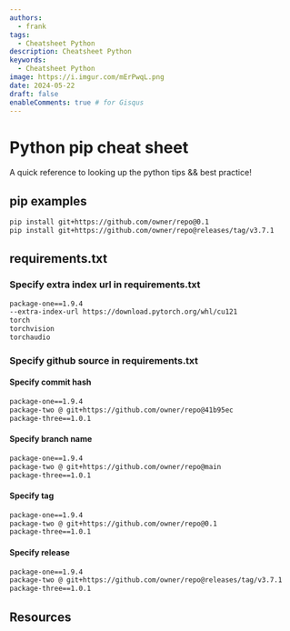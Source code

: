 ```yaml
---
authors:
  - frank
tags:
  - Cheatsheet Python
description: Cheatsheet Python
keywords:
  - Cheatsheet Python
image: https://i.imgur.com/mErPwqL.png
date: 2024-05-22
draft: false
enableComments: true # for Gisqus
---
```


# Python pip cheat sheet

A quick reference to looking up the python tips && best practice!

<!--truncate-->

## pip examples

```sh
pip install git+https://github.com/owner/repo@0.1
pip install git+https://github.com/owner/repo@releases/tag/v3.7.1
```

## requirements.txt

### Specify extra index url in requirements.txt

```txt
package-one==1.9.4
--extra-index-url https://download.pytorch.org/whl/cu121
torch
torchvision
torchaudio
```

### Specify github source in requirements.txt

#### Specify commit hash

```txt
package-one==1.9.4
package-two @ git+https://github.com/owner/repo@41b95ec
package-three==1.0.1
```

#### Specify branch name

```txt
package-one==1.9.4
package-two @ git+https://github.com/owner/repo@main
package-three==1.0.1
```

#### Specify tag

```txt
package-one==1.9.4
package-two @ git+https://github.com/owner/repo@0.1
package-three==1.0.1
```

#### Specify release

```txt
package-one==1.9.4
package-two @ git+https://github.com/owner/repo@releases/tag/v3.7.1
package-three==1.0.1
```

## Resources
